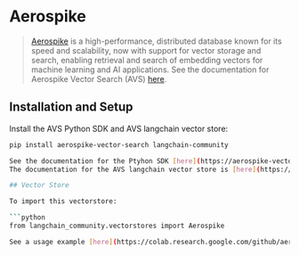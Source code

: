 # Aerospike

>[Aerospike](https://aerospike.com/docs/vector) is a high-performance, distributed database known for its speed and scalability, now with support for vector storage and search, enabling retrieval and search of embedding vectors for machine learning and AI applications.
> See the documentation for Aerospike Vector Search (AVS) [here](https://aerospike.com/docs/vector).

## Installation and Setup

Install the AVS Python SDK and AVS langchain vector store:

```bash
pip install aerospike-vector-search langchain-community

See the documentation for the Ptyhon SDK [here](https://aerospike-vector-search-python-client.readthedocs.io/en/latest/index.html).
The documentation for the AVS langchain vector store is [here](https://python.langchain.com/api_reference/community/vectorstores/langchain_community.vectorstores.aerospike.Aerospike.html).

## Vector Store

To import this vectorstore:

```python
from langchain_community.vectorstores import Aerospike

See a usage example [here](https://colab.research.google.com/github/aerospike/langchain/blob/master/docs/docs/integrations/vectorstores/aerospike.ipynb?authuser=1).

